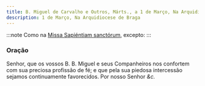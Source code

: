 ```yaml
---
title: B. Miguel de Carvalho e Outros, Márts., a 1 de Março, Na Arquidiocese de Braga
description: 1 de Março, Na Arquidiocese de Braga
---
```


:::note
Como na [Missa Sapiéntiam sanctórum](/missal/comum/7muitosmartires2), excepto:
:::

### Oração

Senhor, que os vossos B. B. Miguel e seus Companheiros nos confortem com
sua preciosa profissão de fé; e que pela sua piedosa intercessão sejamos
continuamente favorecidos. Por nosso Senhor <em>&c.</em>
